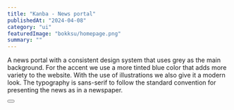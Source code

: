---
title: "Kanba - News portal"
publishedAt: "2024-04-08"
category: "ui"
featuredImage: "bokksu/homepage.png"
summary: ""
---

A news portal with a consistent design system that uses grey as the main background. For the accent we use a more tinted blue color that adds more variety to the website. With the use of illustrations we also give it a modern look. The typography is sans-serif to follow the standard convention for presenting the news as in a newspaper.

<div>
  <Button
    href="https://xd.adobe.com/view/8b91047c-f1f9-48bf-a9a6-35475774fa40-dec2/"
    title="View project"
    className="mt-4 mb-12"
  />
</div>
